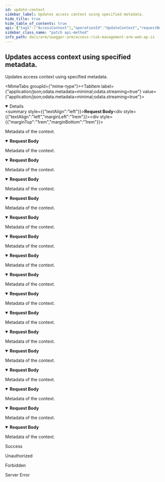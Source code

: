```yaml
---
id: update-context
sidebar_label: Updates access context using specified metadata.
hide_title: true
hide_table_of_contents: true
api: {"tags":["AccessContext"],"operationId":"UpdateContext","requestBody":{"content":{"application/json;odata.metadata=minimal;odata.streaming=true":{"schema":{"description":"Represents a model for Access Context.","required":["id","customerId","name","columnName","columnValue"],"type":"object","properties":{"id":{"format":"uuid","description":"Identifier of the Access Context.","type":"string"},"customerId":{"format":"uuid","description":"Identifier of the customer Access Context belongs to.","type":"string"},"name":{"description":"Name of the Access Context.","maxLength":255,"type":"string"},"columnName":{"description":"Name of the column Access Context belongs to.","maxLength":100,"type":"string"},"columnValue":{"description":"All available comma-separated values for column.","maxLength":1000,"type":"string"},"description":{"description":"Description of the Access Context.","maxLength":1000,"type":"string"}}}},"application/json;odata.metadata=minimal;odata.streaming=false":{"schema":{"description":"Represents a model for Access Context.","required":["id","customerId","name","columnName","columnValue"],"type":"object","properties":{"id":{"format":"uuid","description":"Identifier of the Access Context.","type":"string"},"customerId":{"format":"uuid","description":"Identifier of the customer Access Context belongs to.","type":"string"},"name":{"description":"Name of the Access Context.","maxLength":255,"type":"string"},"columnName":{"description":"Name of the column Access Context belongs to.","maxLength":100,"type":"string"},"columnValue":{"description":"All available comma-separated values for column.","maxLength":1000,"type":"string"},"description":{"description":"Description of the Access Context.","maxLength":1000,"type":"string"}}}},"application/json;odata.metadata=minimal":{"schema":{"description":"Represents a model for Access Context.","required":["id","customerId","name","columnName","columnValue"],"type":"object","properties":{"id":{"format":"uuid","description":"Identifier of the Access Context.","type":"string"},"customerId":{"format":"uuid","description":"Identifier of the customer Access Context belongs to.","type":"string"},"name":{"description":"Name of the Access Context.","maxLength":255,"type":"string"},"columnName":{"description":"Name of the column Access Context belongs to.","maxLength":100,"type":"string"},"columnValue":{"description":"All available comma-separated values for column.","maxLength":1000,"type":"string"},"description":{"description":"Description of the Access Context.","maxLength":1000,"type":"string"}}}},"application/json;odata.metadata=full;odata.streaming=true":{"schema":{"description":"Represents a model for Access Context.","required":["id","customerId","name","columnName","columnValue"],"type":"object","properties":{"id":{"format":"uuid","description":"Identifier of the Access Context.","type":"string"},"customerId":{"format":"uuid","description":"Identifier of the customer Access Context belongs to.","type":"string"},"name":{"description":"Name of the Access Context.","maxLength":255,"type":"string"},"columnName":{"description":"Name of the column Access Context belongs to.","maxLength":100,"type":"string"},"columnValue":{"description":"All available comma-separated values for column.","maxLength":1000,"type":"string"},"description":{"description":"Description of the Access Context.","maxLength":1000,"type":"string"}}}},"application/json;odata.metadata=full;odata.streaming=false":{"schema":{"description":"Represents a model for Access Context.","required":["id","customerId","name","columnName","columnValue"],"type":"object","properties":{"id":{"format":"uuid","description":"Identifier of the Access Context.","type":"string"},"customerId":{"format":"uuid","description":"Identifier of the customer Access Context belongs to.","type":"string"},"name":{"description":"Name of the Access Context.","maxLength":255,"type":"string"},"columnName":{"description":"Name of the column Access Context belongs to.","maxLength":100,"type":"string"},"columnValue":{"description":"All available comma-separated values for column.","maxLength":1000,"type":"string"},"description":{"description":"Description of the Access Context.","maxLength":1000,"type":"string"}}}},"application/json;odata.metadata=full":{"schema":{"description":"Represents a model for Access Context.","required":["id","customerId","name","columnName","columnValue"],"type":"object","properties":{"id":{"format":"uuid","description":"Identifier of the Access Context.","type":"string"},"customerId":{"format":"uuid","description":"Identifier of the customer Access Context belongs to.","type":"string"},"name":{"description":"Name of the Access Context.","maxLength":255,"type":"string"},"columnName":{"description":"Name of the column Access Context belongs to.","maxLength":100,"type":"string"},"columnValue":{"description":"All available comma-separated values for column.","maxLength":1000,"type":"string"},"description":{"description":"Description of the Access Context.","maxLength":1000,"type":"string"}}}},"application/json;odata.metadata=none;odata.streaming=true":{"schema":{"description":"Represents a model for Access Context.","required":["id","customerId","name","columnName","columnValue"],"type":"object","properties":{"id":{"format":"uuid","description":"Identifier of the Access Context.","type":"string"},"customerId":{"format":"uuid","description":"Identifier of the customer Access Context belongs to.","type":"string"},"name":{"description":"Name of the Access Context.","maxLength":255,"type":"string"},"columnName":{"description":"Name of the column Access Context belongs to.","maxLength":100,"type":"string"},"columnValue":{"description":"All available comma-separated values for column.","maxLength":1000,"type":"string"},"description":{"description":"Description of the Access Context.","maxLength":1000,"type":"string"}}}},"application/json;odata.metadata=none;odata.streaming=false":{"schema":{"description":"Represents a model for Access Context.","required":["id","customerId","name","columnName","columnValue"],"type":"object","properties":{"id":{"format":"uuid","description":"Identifier of the Access Context.","type":"string"},"customerId":{"format":"uuid","description":"Identifier of the customer Access Context belongs to.","type":"string"},"name":{"description":"Name of the Access Context.","maxLength":255,"type":"string"},"columnName":{"description":"Name of the column Access Context belongs to.","maxLength":100,"type":"string"},"columnValue":{"description":"All available comma-separated values for column.","maxLength":1000,"type":"string"},"description":{"description":"Description of the Access Context.","maxLength":1000,"type":"string"}}}},"application/json;odata.metadata=none":{"schema":{"description":"Represents a model for Access Context.","required":["id","customerId","name","columnName","columnValue"],"type":"object","properties":{"id":{"format":"uuid","description":"Identifier of the Access Context.","type":"string"},"customerId":{"format":"uuid","description":"Identifier of the customer Access Context belongs to.","type":"string"},"name":{"description":"Name of the Access Context.","maxLength":255,"type":"string"},"columnName":{"description":"Name of the column Access Context belongs to.","maxLength":100,"type":"string"},"columnValue":{"description":"All available comma-separated values for column.","maxLength":1000,"type":"string"},"description":{"description":"Description of the Access Context.","maxLength":1000,"type":"string"}}}},"application/json;odata.streaming=true":{"schema":{"description":"Represents a model for Access Context.","required":["id","customerId","name","columnName","columnValue"],"type":"object","properties":{"id":{"format":"uuid","description":"Identifier of the Access Context.","type":"string"},"customerId":{"format":"uuid","description":"Identifier of the customer Access Context belongs to.","type":"string"},"name":{"description":"Name of the Access Context.","maxLength":255,"type":"string"},"columnName":{"description":"Name of the column Access Context belongs to.","maxLength":100,"type":"string"},"columnValue":{"description":"All available comma-separated values for column.","maxLength":1000,"type":"string"},"description":{"description":"Description of the Access Context.","maxLength":1000,"type":"string"}}}},"application/json;odata.streaming=false":{"schema":{"description":"Represents a model for Access Context.","required":["id","customerId","name","columnName","columnValue"],"type":"object","properties":{"id":{"format":"uuid","description":"Identifier of the Access Context.","type":"string"},"customerId":{"format":"uuid","description":"Identifier of the customer Access Context belongs to.","type":"string"},"name":{"description":"Name of the Access Context.","maxLength":255,"type":"string"},"columnName":{"description":"Name of the column Access Context belongs to.","maxLength":100,"type":"string"},"columnValue":{"description":"All available comma-separated values for column.","maxLength":1000,"type":"string"},"description":{"description":"Description of the Access Context.","maxLength":1000,"type":"string"}}}},"application/json":{"schema":{"description":"Represents a model for Access Context.","required":["id","customerId","name","columnName","columnValue"],"type":"object","properties":{"id":{"format":"uuid","description":"Identifier of the Access Context.","type":"string"},"customerId":{"format":"uuid","description":"Identifier of the customer Access Context belongs to.","type":"string"},"name":{"description":"Name of the Access Context.","maxLength":255,"type":"string"},"columnName":{"description":"Name of the column Access Context belongs to.","maxLength":100,"type":"string"},"columnValue":{"description":"All available comma-separated values for column.","maxLength":1000,"type":"string"},"description":{"description":"Description of the Access Context.","maxLength":1000,"type":"string"}}}},"application/xml":{"schema":{"description":"Represents a model for Access Context.","required":["id","customerId","name","columnName","columnValue"],"type":"object","properties":{"id":{"format":"uuid","description":"Identifier of the Access Context.","type":"string"},"customerId":{"format":"uuid","description":"Identifier of the customer Access Context belongs to.","type":"string"},"name":{"description":"Name of the Access Context.","maxLength":255,"type":"string"},"columnName":{"description":"Name of the column Access Context belongs to.","maxLength":100,"type":"string"},"columnValue":{"description":"All available comma-separated values for column.","maxLength":1000,"type":"string"},"description":{"description":"Description of the Access Context.","maxLength":1000,"type":"string"}}}},"application/prs.odatatestxx-odata":{"schema":{"description":"Represents a model for Access Context.","required":["id","customerId","name","columnName","columnValue"],"type":"object","properties":{"id":{"format":"uuid","description":"Identifier of the Access Context.","type":"string"},"customerId":{"format":"uuid","description":"Identifier of the customer Access Context belongs to.","type":"string"},"name":{"description":"Name of the Access Context.","maxLength":255,"type":"string"},"columnName":{"description":"Name of the column Access Context belongs to.","maxLength":100,"type":"string"},"columnValue":{"description":"All available comma-separated values for column.","maxLength":1000,"type":"string"},"description":{"description":"Description of the Access Context.","maxLength":1000,"type":"string"}}}},"application/json-patch+json":{"schema":{"description":"Represents a model for Access Context.","required":["id","customerId","name","columnName","columnValue"],"type":"object","properties":{"id":{"format":"uuid","description":"Identifier of the Access Context.","type":"string"},"customerId":{"format":"uuid","description":"Identifier of the customer Access Context belongs to.","type":"string"},"name":{"description":"Name of the Access Context.","maxLength":255,"type":"string"},"columnName":{"description":"Name of the column Access Context belongs to.","maxLength":100,"type":"string"},"columnValue":{"description":"All available comma-separated values for column.","maxLength":1000,"type":"string"},"description":{"description":"Description of the Access Context.","maxLength":1000,"type":"string"}}}},"text/json":{"schema":{"description":"Represents a model for Access Context.","required":["id","customerId","name","columnName","columnValue"],"type":"object","properties":{"id":{"format":"uuid","description":"Identifier of the Access Context.","type":"string"},"customerId":{"format":"uuid","description":"Identifier of the customer Access Context belongs to.","type":"string"},"name":{"description":"Name of the Access Context.","maxLength":255,"type":"string"},"columnName":{"description":"Name of the column Access Context belongs to.","maxLength":100,"type":"string"},"columnValue":{"description":"All available comma-separated values for column.","maxLength":1000,"type":"string"},"description":{"description":"Description of the Access Context.","maxLength":1000,"type":"string"}}}},"application/*+json":{"schema":{"description":"Represents a model for Access Context.","required":["id","customerId","name","columnName","columnValue"],"type":"object","properties":{"id":{"format":"uuid","description":"Identifier of the Access Context.","type":"string"},"customerId":{"format":"uuid","description":"Identifier of the customer Access Context belongs to.","type":"string"},"name":{"description":"Name of the Access Context.","maxLength":255,"type":"string"},"columnName":{"description":"Name of the column Access Context belongs to.","maxLength":100,"type":"string"},"columnValue":{"description":"All available comma-separated values for column.","maxLength":1000,"type":"string"},"description":{"description":"Description of the Access Context.","maxLength":1000,"type":"string"}}}}},"description":"Metadata of the context."},"responses":{"200":{"description":"Success"},"401":{"description":"Unauthorized"},"403":{"description":"Forbidden"},"500":{"description":"Server Error"}},"description":"Updates access context using specified metadata.","method":"patch","path":"/api/accessContext","jsonRequestBodyExample":{"id":"3fa85f64-5717-4562-b3fc-2c963f66afa6","customerId":"3fa85f64-5717-4562-b3fc-2c963f66afa6","name":"string","columnName":"string","columnValue":"string","description":"string"},"info":{"version":"v1","title":"Access Risk Management ARM Web APIs"},"postman":{"name":"Updates access context using specified metadata.","description":{"type":"text/plain"},"url":{"path":["api","accessContext"],"host":["{{baseUrl}}"],"query":[],"variable":[]},"header":[{"key":"Content-Type","value":"application/json"}],"method":"PATCH","body":{"mode":"raw","raw":"\"\"","options":{"raw":{"language":"json"}}}}}
sidebar_class_name: "patch api-method"
info_path: docs/arm/swagger-arm/access-risk-management-arm-web-ap-is
---
```



## Updates access context using specified metadata.



Updates access context using specified metadata.

<MimeTabs groupId={"mime-type"}><TabItem label={"application/json;odata.metadata=minimal;odata.streaming=true"} value={"application/json;odata.metadata=minimal;odata.streaming=true"}><details style={{}} data-collapsed={false} open={true}><summary style={{"textAlign":"left"}}><strong>Request Body</strong></summary><div style={{"textAlign":"left","marginLeft":"1rem"}}><div style={{"marginTop":"1rem","marginBottom":"1rem"}}>

Metadata of the context.

</div></div><ul style={{"marginLeft":"1rem"}}><SchemaItem collapsible={false} name={"id"} required={true} schemaDescription={"Identifier of the Access Context."} schemaName={"uuid"} qualifierMessage={undefined} defaultValue={undefined}></SchemaItem><SchemaItem collapsible={false} name={"customerId"} required={true} schemaDescription={"Identifier of the customer Access Context belongs to."} schemaName={"uuid"} qualifierMessage={undefined} defaultValue={undefined}></SchemaItem><SchemaItem collapsible={false} name={"name"} required={true} schemaDescription={"Name of the Access Context."} schemaName={"string"} qualifierMessage={"**Possible values:** `<= 255 characters`"} defaultValue={undefined}></SchemaItem><SchemaItem collapsible={false} name={"columnName"} required={true} schemaDescription={"Name of the column Access Context belongs to."} schemaName={"string"} qualifierMessage={"**Possible values:** `<= 100 characters`"} defaultValue={undefined}></SchemaItem><SchemaItem collapsible={false} name={"columnValue"} required={true} schemaDescription={"All available comma-separated values for column."} schemaName={"string"} qualifierMessage={"**Possible values:** `<= 1000 characters`"} defaultValue={undefined}></SchemaItem><SchemaItem collapsible={false} name={"description"} required={false} schemaDescription={"Description of the Access Context."} schemaName={"string"} qualifierMessage={"**Possible values:** `<= 1000 characters`"} defaultValue={undefined}></SchemaItem></ul></details></TabItem><TabItem label={"application/json;odata.metadata=minimal;odata.streaming=false"} value={"application/json;odata.metadata=minimal;odata.streaming=false"}><details style={{}} data-collapsed={false} open={true}><summary style={{"textAlign":"left"}}><strong>Request Body</strong></summary><div style={{"textAlign":"left","marginLeft":"1rem"}}><div style={{"marginTop":"1rem","marginBottom":"1rem"}}>

Metadata of the context.

</div></div><ul style={{"marginLeft":"1rem"}}><SchemaItem collapsible={false} name={"id"} required={true} schemaDescription={"Identifier of the Access Context."} schemaName={"uuid"} qualifierMessage={undefined} defaultValue={undefined}></SchemaItem><SchemaItem collapsible={false} name={"customerId"} required={true} schemaDescription={"Identifier of the customer Access Context belongs to."} schemaName={"uuid"} qualifierMessage={undefined} defaultValue={undefined}></SchemaItem><SchemaItem collapsible={false} name={"name"} required={true} schemaDescription={"Name of the Access Context."} schemaName={"string"} qualifierMessage={"**Possible values:** `<= 255 characters`"} defaultValue={undefined}></SchemaItem><SchemaItem collapsible={false} name={"columnName"} required={true} schemaDescription={"Name of the column Access Context belongs to."} schemaName={"string"} qualifierMessage={"**Possible values:** `<= 100 characters`"} defaultValue={undefined}></SchemaItem><SchemaItem collapsible={false} name={"columnValue"} required={true} schemaDescription={"All available comma-separated values for column."} schemaName={"string"} qualifierMessage={"**Possible values:** `<= 1000 characters`"} defaultValue={undefined}></SchemaItem><SchemaItem collapsible={false} name={"description"} required={false} schemaDescription={"Description of the Access Context."} schemaName={"string"} qualifierMessage={"**Possible values:** `<= 1000 characters`"} defaultValue={undefined}></SchemaItem></ul></details></TabItem><TabItem label={"application/json;odata.metadata=minimal"} value={"application/json;odata.metadata=minimal"}><details style={{}} data-collapsed={false} open={true}><summary style={{"textAlign":"left"}}><strong>Request Body</strong></summary><div style={{"textAlign":"left","marginLeft":"1rem"}}><div style={{"marginTop":"1rem","marginBottom":"1rem"}}>

Metadata of the context.

</div></div><ul style={{"marginLeft":"1rem"}}><SchemaItem collapsible={false} name={"id"} required={true} schemaDescription={"Identifier of the Access Context."} schemaName={"uuid"} qualifierMessage={undefined} defaultValue={undefined}></SchemaItem><SchemaItem collapsible={false} name={"customerId"} required={true} schemaDescription={"Identifier of the customer Access Context belongs to."} schemaName={"uuid"} qualifierMessage={undefined} defaultValue={undefined}></SchemaItem><SchemaItem collapsible={false} name={"name"} required={true} schemaDescription={"Name of the Access Context."} schemaName={"string"} qualifierMessage={"**Possible values:** `<= 255 characters`"} defaultValue={undefined}></SchemaItem><SchemaItem collapsible={false} name={"columnName"} required={true} schemaDescription={"Name of the column Access Context belongs to."} schemaName={"string"} qualifierMessage={"**Possible values:** `<= 100 characters`"} defaultValue={undefined}></SchemaItem><SchemaItem collapsible={false} name={"columnValue"} required={true} schemaDescription={"All available comma-separated values for column."} schemaName={"string"} qualifierMessage={"**Possible values:** `<= 1000 characters`"} defaultValue={undefined}></SchemaItem><SchemaItem collapsible={false} name={"description"} required={false} schemaDescription={"Description of the Access Context."} schemaName={"string"} qualifierMessage={"**Possible values:** `<= 1000 characters`"} defaultValue={undefined}></SchemaItem></ul></details></TabItem><TabItem label={"application/json;odata.metadata=full;odata.streaming=true"} value={"application/json;odata.metadata=full;odata.streaming=true"}><details style={{}} data-collapsed={false} open={true}><summary style={{"textAlign":"left"}}><strong>Request Body</strong></summary><div style={{"textAlign":"left","marginLeft":"1rem"}}><div style={{"marginTop":"1rem","marginBottom":"1rem"}}>

Metadata of the context.

</div></div><ul style={{"marginLeft":"1rem"}}><SchemaItem collapsible={false} name={"id"} required={true} schemaDescription={"Identifier of the Access Context."} schemaName={"uuid"} qualifierMessage={undefined} defaultValue={undefined}></SchemaItem><SchemaItem collapsible={false} name={"customerId"} required={true} schemaDescription={"Identifier of the customer Access Context belongs to."} schemaName={"uuid"} qualifierMessage={undefined} defaultValue={undefined}></SchemaItem><SchemaItem collapsible={false} name={"name"} required={true} schemaDescription={"Name of the Access Context."} schemaName={"string"} qualifierMessage={"**Possible values:** `<= 255 characters`"} defaultValue={undefined}></SchemaItem><SchemaItem collapsible={false} name={"columnName"} required={true} schemaDescription={"Name of the column Access Context belongs to."} schemaName={"string"} qualifierMessage={"**Possible values:** `<= 100 characters`"} defaultValue={undefined}></SchemaItem><SchemaItem collapsible={false} name={"columnValue"} required={true} schemaDescription={"All available comma-separated values for column."} schemaName={"string"} qualifierMessage={"**Possible values:** `<= 1000 characters`"} defaultValue={undefined}></SchemaItem><SchemaItem collapsible={false} name={"description"} required={false} schemaDescription={"Description of the Access Context."} schemaName={"string"} qualifierMessage={"**Possible values:** `<= 1000 characters`"} defaultValue={undefined}></SchemaItem></ul></details></TabItem><TabItem label={"application/json;odata.metadata=full;odata.streaming=false"} value={"application/json;odata.metadata=full;odata.streaming=false"}><details style={{}} data-collapsed={false} open={true}><summary style={{"textAlign":"left"}}><strong>Request Body</strong></summary><div style={{"textAlign":"left","marginLeft":"1rem"}}><div style={{"marginTop":"1rem","marginBottom":"1rem"}}>

Metadata of the context.

</div></div><ul style={{"marginLeft":"1rem"}}><SchemaItem collapsible={false} name={"id"} required={true} schemaDescription={"Identifier of the Access Context."} schemaName={"uuid"} qualifierMessage={undefined} defaultValue={undefined}></SchemaItem><SchemaItem collapsible={false} name={"customerId"} required={true} schemaDescription={"Identifier of the customer Access Context belongs to."} schemaName={"uuid"} qualifierMessage={undefined} defaultValue={undefined}></SchemaItem><SchemaItem collapsible={false} name={"name"} required={true} schemaDescription={"Name of the Access Context."} schemaName={"string"} qualifierMessage={"**Possible values:** `<= 255 characters`"} defaultValue={undefined}></SchemaItem><SchemaItem collapsible={false} name={"columnName"} required={true} schemaDescription={"Name of the column Access Context belongs to."} schemaName={"string"} qualifierMessage={"**Possible values:** `<= 100 characters`"} defaultValue={undefined}></SchemaItem><SchemaItem collapsible={false} name={"columnValue"} required={true} schemaDescription={"All available comma-separated values for column."} schemaName={"string"} qualifierMessage={"**Possible values:** `<= 1000 characters`"} defaultValue={undefined}></SchemaItem><SchemaItem collapsible={false} name={"description"} required={false} schemaDescription={"Description of the Access Context."} schemaName={"string"} qualifierMessage={"**Possible values:** `<= 1000 characters`"} defaultValue={undefined}></SchemaItem></ul></details></TabItem><TabItem label={"application/json;odata.metadata=full"} value={"application/json;odata.metadata=full"}><details style={{}} data-collapsed={false} open={true}><summary style={{"textAlign":"left"}}><strong>Request Body</strong></summary><div style={{"textAlign":"left","marginLeft":"1rem"}}><div style={{"marginTop":"1rem","marginBottom":"1rem"}}>

Metadata of the context.

</div></div><ul style={{"marginLeft":"1rem"}}><SchemaItem collapsible={false} name={"id"} required={true} schemaDescription={"Identifier of the Access Context."} schemaName={"uuid"} qualifierMessage={undefined} defaultValue={undefined}></SchemaItem><SchemaItem collapsible={false} name={"customerId"} required={true} schemaDescription={"Identifier of the customer Access Context belongs to."} schemaName={"uuid"} qualifierMessage={undefined} defaultValue={undefined}></SchemaItem><SchemaItem collapsible={false} name={"name"} required={true} schemaDescription={"Name of the Access Context."} schemaName={"string"} qualifierMessage={"**Possible values:** `<= 255 characters`"} defaultValue={undefined}></SchemaItem><SchemaItem collapsible={false} name={"columnName"} required={true} schemaDescription={"Name of the column Access Context belongs to."} schemaName={"string"} qualifierMessage={"**Possible values:** `<= 100 characters`"} defaultValue={undefined}></SchemaItem><SchemaItem collapsible={false} name={"columnValue"} required={true} schemaDescription={"All available comma-separated values for column."} schemaName={"string"} qualifierMessage={"**Possible values:** `<= 1000 characters`"} defaultValue={undefined}></SchemaItem><SchemaItem collapsible={false} name={"description"} required={false} schemaDescription={"Description of the Access Context."} schemaName={"string"} qualifierMessage={"**Possible values:** `<= 1000 characters`"} defaultValue={undefined}></SchemaItem></ul></details></TabItem><TabItem label={"application/json;odata.metadata=none;odata.streaming=true"} value={"application/json;odata.metadata=none;odata.streaming=true"}><details style={{}} data-collapsed={false} open={true}><summary style={{"textAlign":"left"}}><strong>Request Body</strong></summary><div style={{"textAlign":"left","marginLeft":"1rem"}}><div style={{"marginTop":"1rem","marginBottom":"1rem"}}>

Metadata of the context.

</div></div><ul style={{"marginLeft":"1rem"}}><SchemaItem collapsible={false} name={"id"} required={true} schemaDescription={"Identifier of the Access Context."} schemaName={"uuid"} qualifierMessage={undefined} defaultValue={undefined}></SchemaItem><SchemaItem collapsible={false} name={"customerId"} required={true} schemaDescription={"Identifier of the customer Access Context belongs to."} schemaName={"uuid"} qualifierMessage={undefined} defaultValue={undefined}></SchemaItem><SchemaItem collapsible={false} name={"name"} required={true} schemaDescription={"Name of the Access Context."} schemaName={"string"} qualifierMessage={"**Possible values:** `<= 255 characters`"} defaultValue={undefined}></SchemaItem><SchemaItem collapsible={false} name={"columnName"} required={true} schemaDescription={"Name of the column Access Context belongs to."} schemaName={"string"} qualifierMessage={"**Possible values:** `<= 100 characters`"} defaultValue={undefined}></SchemaItem><SchemaItem collapsible={false} name={"columnValue"} required={true} schemaDescription={"All available comma-separated values for column."} schemaName={"string"} qualifierMessage={"**Possible values:** `<= 1000 characters`"} defaultValue={undefined}></SchemaItem><SchemaItem collapsible={false} name={"description"} required={false} schemaDescription={"Description of the Access Context."} schemaName={"string"} qualifierMessage={"**Possible values:** `<= 1000 characters`"} defaultValue={undefined}></SchemaItem></ul></details></TabItem><TabItem label={"application/json;odata.metadata=none;odata.streaming=false"} value={"application/json;odata.metadata=none;odata.streaming=false"}><details style={{}} data-collapsed={false} open={true}><summary style={{"textAlign":"left"}}><strong>Request Body</strong></summary><div style={{"textAlign":"left","marginLeft":"1rem"}}><div style={{"marginTop":"1rem","marginBottom":"1rem"}}>

Metadata of the context.

</div></div><ul style={{"marginLeft":"1rem"}}><SchemaItem collapsible={false} name={"id"} required={true} schemaDescription={"Identifier of the Access Context."} schemaName={"uuid"} qualifierMessage={undefined} defaultValue={undefined}></SchemaItem><SchemaItem collapsible={false} name={"customerId"} required={true} schemaDescription={"Identifier of the customer Access Context belongs to."} schemaName={"uuid"} qualifierMessage={undefined} defaultValue={undefined}></SchemaItem><SchemaItem collapsible={false} name={"name"} required={true} schemaDescription={"Name of the Access Context."} schemaName={"string"} qualifierMessage={"**Possible values:** `<= 255 characters`"} defaultValue={undefined}></SchemaItem><SchemaItem collapsible={false} name={"columnName"} required={true} schemaDescription={"Name of the column Access Context belongs to."} schemaName={"string"} qualifierMessage={"**Possible values:** `<= 100 characters`"} defaultValue={undefined}></SchemaItem><SchemaItem collapsible={false} name={"columnValue"} required={true} schemaDescription={"All available comma-separated values for column."} schemaName={"string"} qualifierMessage={"**Possible values:** `<= 1000 characters`"} defaultValue={undefined}></SchemaItem><SchemaItem collapsible={false} name={"description"} required={false} schemaDescription={"Description of the Access Context."} schemaName={"string"} qualifierMessage={"**Possible values:** `<= 1000 characters`"} defaultValue={undefined}></SchemaItem></ul></details></TabItem><TabItem label={"application/json;odata.metadata=none"} value={"application/json;odata.metadata=none"}><details style={{}} data-collapsed={false} open={true}><summary style={{"textAlign":"left"}}><strong>Request Body</strong></summary><div style={{"textAlign":"left","marginLeft":"1rem"}}><div style={{"marginTop":"1rem","marginBottom":"1rem"}}>

Metadata of the context.

</div></div><ul style={{"marginLeft":"1rem"}}><SchemaItem collapsible={false} name={"id"} required={true} schemaDescription={"Identifier of the Access Context."} schemaName={"uuid"} qualifierMessage={undefined} defaultValue={undefined}></SchemaItem><SchemaItem collapsible={false} name={"customerId"} required={true} schemaDescription={"Identifier of the customer Access Context belongs to."} schemaName={"uuid"} qualifierMessage={undefined} defaultValue={undefined}></SchemaItem><SchemaItem collapsible={false} name={"name"} required={true} schemaDescription={"Name of the Access Context."} schemaName={"string"} qualifierMessage={"**Possible values:** `<= 255 characters`"} defaultValue={undefined}></SchemaItem><SchemaItem collapsible={false} name={"columnName"} required={true} schemaDescription={"Name of the column Access Context belongs to."} schemaName={"string"} qualifierMessage={"**Possible values:** `<= 100 characters`"} defaultValue={undefined}></SchemaItem><SchemaItem collapsible={false} name={"columnValue"} required={true} schemaDescription={"All available comma-separated values for column."} schemaName={"string"} qualifierMessage={"**Possible values:** `<= 1000 characters`"} defaultValue={undefined}></SchemaItem><SchemaItem collapsible={false} name={"description"} required={false} schemaDescription={"Description of the Access Context."} schemaName={"string"} qualifierMessage={"**Possible values:** `<= 1000 characters`"} defaultValue={undefined}></SchemaItem></ul></details></TabItem><TabItem label={"application/json;odata.streaming=true"} value={"application/json;odata.streaming=true"}><details style={{}} data-collapsed={false} open={true}><summary style={{"textAlign":"left"}}><strong>Request Body</strong></summary><div style={{"textAlign":"left","marginLeft":"1rem"}}><div style={{"marginTop":"1rem","marginBottom":"1rem"}}>

Metadata of the context.

</div></div><ul style={{"marginLeft":"1rem"}}><SchemaItem collapsible={false} name={"id"} required={true} schemaDescription={"Identifier of the Access Context."} schemaName={"uuid"} qualifierMessage={undefined} defaultValue={undefined}></SchemaItem><SchemaItem collapsible={false} name={"customerId"} required={true} schemaDescription={"Identifier of the customer Access Context belongs to."} schemaName={"uuid"} qualifierMessage={undefined} defaultValue={undefined}></SchemaItem><SchemaItem collapsible={false} name={"name"} required={true} schemaDescription={"Name of the Access Context."} schemaName={"string"} qualifierMessage={"**Possible values:** `<= 255 characters`"} defaultValue={undefined}></SchemaItem><SchemaItem collapsible={false} name={"columnName"} required={true} schemaDescription={"Name of the column Access Context belongs to."} schemaName={"string"} qualifierMessage={"**Possible values:** `<= 100 characters`"} defaultValue={undefined}></SchemaItem><SchemaItem collapsible={false} name={"columnValue"} required={true} schemaDescription={"All available comma-separated values for column."} schemaName={"string"} qualifierMessage={"**Possible values:** `<= 1000 characters`"} defaultValue={undefined}></SchemaItem><SchemaItem collapsible={false} name={"description"} required={false} schemaDescription={"Description of the Access Context."} schemaName={"string"} qualifierMessage={"**Possible values:** `<= 1000 characters`"} defaultValue={undefined}></SchemaItem></ul></details></TabItem><TabItem label={"application/json;odata.streaming=false"} value={"application/json;odata.streaming=false"}><details style={{}} data-collapsed={false} open={true}><summary style={{"textAlign":"left"}}><strong>Request Body</strong></summary><div style={{"textAlign":"left","marginLeft":"1rem"}}><div style={{"marginTop":"1rem","marginBottom":"1rem"}}>

Metadata of the context.

</div></div><ul style={{"marginLeft":"1rem"}}><SchemaItem collapsible={false} name={"id"} required={true} schemaDescription={"Identifier of the Access Context."} schemaName={"uuid"} qualifierMessage={undefined} defaultValue={undefined}></SchemaItem><SchemaItem collapsible={false} name={"customerId"} required={true} schemaDescription={"Identifier of the customer Access Context belongs to."} schemaName={"uuid"} qualifierMessage={undefined} defaultValue={undefined}></SchemaItem><SchemaItem collapsible={false} name={"name"} required={true} schemaDescription={"Name of the Access Context."} schemaName={"string"} qualifierMessage={"**Possible values:** `<= 255 characters`"} defaultValue={undefined}></SchemaItem><SchemaItem collapsible={false} name={"columnName"} required={true} schemaDescription={"Name of the column Access Context belongs to."} schemaName={"string"} qualifierMessage={"**Possible values:** `<= 100 characters`"} defaultValue={undefined}></SchemaItem><SchemaItem collapsible={false} name={"columnValue"} required={true} schemaDescription={"All available comma-separated values for column."} schemaName={"string"} qualifierMessage={"**Possible values:** `<= 1000 characters`"} defaultValue={undefined}></SchemaItem><SchemaItem collapsible={false} name={"description"} required={false} schemaDescription={"Description of the Access Context."} schemaName={"string"} qualifierMessage={"**Possible values:** `<= 1000 characters`"} defaultValue={undefined}></SchemaItem></ul></details></TabItem><TabItem label={"application/json"} value={"application/json"}><details style={{}} data-collapsed={false} open={true}><summary style={{"textAlign":"left"}}><strong>Request Body</strong></summary><div style={{"textAlign":"left","marginLeft":"1rem"}}><div style={{"marginTop":"1rem","marginBottom":"1rem"}}>

Metadata of the context.

</div></div><ul style={{"marginLeft":"1rem"}}><SchemaItem collapsible={false} name={"id"} required={true} schemaDescription={"Identifier of the Access Context."} schemaName={"uuid"} qualifierMessage={undefined} defaultValue={undefined}></SchemaItem><SchemaItem collapsible={false} name={"customerId"} required={true} schemaDescription={"Identifier of the customer Access Context belongs to."} schemaName={"uuid"} qualifierMessage={undefined} defaultValue={undefined}></SchemaItem><SchemaItem collapsible={false} name={"name"} required={true} schemaDescription={"Name of the Access Context."} schemaName={"string"} qualifierMessage={"**Possible values:** `<= 255 characters`"} defaultValue={undefined}></SchemaItem><SchemaItem collapsible={false} name={"columnName"} required={true} schemaDescription={"Name of the column Access Context belongs to."} schemaName={"string"} qualifierMessage={"**Possible values:** `<= 100 characters`"} defaultValue={undefined}></SchemaItem><SchemaItem collapsible={false} name={"columnValue"} required={true} schemaDescription={"All available comma-separated values for column."} schemaName={"string"} qualifierMessage={"**Possible values:** `<= 1000 characters`"} defaultValue={undefined}></SchemaItem><SchemaItem collapsible={false} name={"description"} required={false} schemaDescription={"Description of the Access Context."} schemaName={"string"} qualifierMessage={"**Possible values:** `<= 1000 characters`"} defaultValue={undefined}></SchemaItem></ul></details></TabItem><TabItem label={"application/xml"} value={"application/xml"}><details style={{}} data-collapsed={false} open={true}><summary style={{"textAlign":"left"}}><strong>Request Body</strong></summary><div style={{"textAlign":"left","marginLeft":"1rem"}}><div style={{"marginTop":"1rem","marginBottom":"1rem"}}>

Metadata of the context.

</div></div><ul style={{"marginLeft":"1rem"}}><SchemaItem collapsible={false} name={"id"} required={true} schemaDescription={"Identifier of the Access Context."} schemaName={"uuid"} qualifierMessage={undefined} defaultValue={undefined}></SchemaItem><SchemaItem collapsible={false} name={"customerId"} required={true} schemaDescription={"Identifier of the customer Access Context belongs to."} schemaName={"uuid"} qualifierMessage={undefined} defaultValue={undefined}></SchemaItem><SchemaItem collapsible={false} name={"name"} required={true} schemaDescription={"Name of the Access Context."} schemaName={"string"} qualifierMessage={"**Possible values:** `<= 255 characters`"} defaultValue={undefined}></SchemaItem><SchemaItem collapsible={false} name={"columnName"} required={true} schemaDescription={"Name of the column Access Context belongs to."} schemaName={"string"} qualifierMessage={"**Possible values:** `<= 100 characters`"} defaultValue={undefined}></SchemaItem><SchemaItem collapsible={false} name={"columnValue"} required={true} schemaDescription={"All available comma-separated values for column."} schemaName={"string"} qualifierMessage={"**Possible values:** `<= 1000 characters`"} defaultValue={undefined}></SchemaItem><SchemaItem collapsible={false} name={"description"} required={false} schemaDescription={"Description of the Access Context."} schemaName={"string"} qualifierMessage={"**Possible values:** `<= 1000 characters`"} defaultValue={undefined}></SchemaItem></ul></details></TabItem><TabItem label={"application/prs.odatatestxx-odata"} value={"application/prs.odatatestxx-odata"}><details style={{}} data-collapsed={false} open={true}><summary style={{"textAlign":"left"}}><strong>Request Body</strong></summary><div style={{"textAlign":"left","marginLeft":"1rem"}}><div style={{"marginTop":"1rem","marginBottom":"1rem"}}>

Metadata of the context.

</div></div><ul style={{"marginLeft":"1rem"}}><SchemaItem collapsible={false} name={"id"} required={true} schemaDescription={"Identifier of the Access Context."} schemaName={"uuid"} qualifierMessage={undefined} defaultValue={undefined}></SchemaItem><SchemaItem collapsible={false} name={"customerId"} required={true} schemaDescription={"Identifier of the customer Access Context belongs to."} schemaName={"uuid"} qualifierMessage={undefined} defaultValue={undefined}></SchemaItem><SchemaItem collapsible={false} name={"name"} required={true} schemaDescription={"Name of the Access Context."} schemaName={"string"} qualifierMessage={"**Possible values:** `<= 255 characters`"} defaultValue={undefined}></SchemaItem><SchemaItem collapsible={false} name={"columnName"} required={true} schemaDescription={"Name of the column Access Context belongs to."} schemaName={"string"} qualifierMessage={"**Possible values:** `<= 100 characters`"} defaultValue={undefined}></SchemaItem><SchemaItem collapsible={false} name={"columnValue"} required={true} schemaDescription={"All available comma-separated values for column."} schemaName={"string"} qualifierMessage={"**Possible values:** `<= 1000 characters`"} defaultValue={undefined}></SchemaItem><SchemaItem collapsible={false} name={"description"} required={false} schemaDescription={"Description of the Access Context."} schemaName={"string"} qualifierMessage={"**Possible values:** `<= 1000 characters`"} defaultValue={undefined}></SchemaItem></ul></details></TabItem><TabItem label={"application/json-patch+json"} value={"application/json-patch+json"}><details style={{}} data-collapsed={false} open={true}><summary style={{"textAlign":"left"}}><strong>Request Body</strong></summary><div style={{"textAlign":"left","marginLeft":"1rem"}}><div style={{"marginTop":"1rem","marginBottom":"1rem"}}>

Metadata of the context.

</div></div><ul style={{"marginLeft":"1rem"}}><SchemaItem collapsible={false} name={"id"} required={true} schemaDescription={"Identifier of the Access Context."} schemaName={"uuid"} qualifierMessage={undefined} defaultValue={undefined}></SchemaItem><SchemaItem collapsible={false} name={"customerId"} required={true} schemaDescription={"Identifier of the customer Access Context belongs to."} schemaName={"uuid"} qualifierMessage={undefined} defaultValue={undefined}></SchemaItem><SchemaItem collapsible={false} name={"name"} required={true} schemaDescription={"Name of the Access Context."} schemaName={"string"} qualifierMessage={"**Possible values:** `<= 255 characters`"} defaultValue={undefined}></SchemaItem><SchemaItem collapsible={false} name={"columnName"} required={true} schemaDescription={"Name of the column Access Context belongs to."} schemaName={"string"} qualifierMessage={"**Possible values:** `<= 100 characters`"} defaultValue={undefined}></SchemaItem><SchemaItem collapsible={false} name={"columnValue"} required={true} schemaDescription={"All available comma-separated values for column."} schemaName={"string"} qualifierMessage={"**Possible values:** `<= 1000 characters`"} defaultValue={undefined}></SchemaItem><SchemaItem collapsible={false} name={"description"} required={false} schemaDescription={"Description of the Access Context."} schemaName={"string"} qualifierMessage={"**Possible values:** `<= 1000 characters`"} defaultValue={undefined}></SchemaItem></ul></details></TabItem><TabItem label={"text/json"} value={"text/json"}><details style={{}} data-collapsed={false} open={true}><summary style={{"textAlign":"left"}}><strong>Request Body</strong></summary><div style={{"textAlign":"left","marginLeft":"1rem"}}><div style={{"marginTop":"1rem","marginBottom":"1rem"}}>

Metadata of the context.

</div></div><ul style={{"marginLeft":"1rem"}}><SchemaItem collapsible={false} name={"id"} required={true} schemaDescription={"Identifier of the Access Context."} schemaName={"uuid"} qualifierMessage={undefined} defaultValue={undefined}></SchemaItem><SchemaItem collapsible={false} name={"customerId"} required={true} schemaDescription={"Identifier of the customer Access Context belongs to."} schemaName={"uuid"} qualifierMessage={undefined} defaultValue={undefined}></SchemaItem><SchemaItem collapsible={false} name={"name"} required={true} schemaDescription={"Name of the Access Context."} schemaName={"string"} qualifierMessage={"**Possible values:** `<= 255 characters`"} defaultValue={undefined}></SchemaItem><SchemaItem collapsible={false} name={"columnName"} required={true} schemaDescription={"Name of the column Access Context belongs to."} schemaName={"string"} qualifierMessage={"**Possible values:** `<= 100 characters`"} defaultValue={undefined}></SchemaItem><SchemaItem collapsible={false} name={"columnValue"} required={true} schemaDescription={"All available comma-separated values for column."} schemaName={"string"} qualifierMessage={"**Possible values:** `<= 1000 characters`"} defaultValue={undefined}></SchemaItem><SchemaItem collapsible={false} name={"description"} required={false} schemaDescription={"Description of the Access Context."} schemaName={"string"} qualifierMessage={"**Possible values:** `<= 1000 characters`"} defaultValue={undefined}></SchemaItem></ul></details></TabItem><TabItem label={"application/*+json"} value={"application/*+json"}><details style={{}} data-collapsed={false} open={true}><summary style={{"textAlign":"left"}}><strong>Request Body</strong></summary><div style={{"textAlign":"left","marginLeft":"1rem"}}><div style={{"marginTop":"1rem","marginBottom":"1rem"}}>

Metadata of the context.

</div></div><ul style={{"marginLeft":"1rem"}}><SchemaItem collapsible={false} name={"id"} required={true} schemaDescription={"Identifier of the Access Context."} schemaName={"uuid"} qualifierMessage={undefined} defaultValue={undefined}></SchemaItem><SchemaItem collapsible={false} name={"customerId"} required={true} schemaDescription={"Identifier of the customer Access Context belongs to."} schemaName={"uuid"} qualifierMessage={undefined} defaultValue={undefined}></SchemaItem><SchemaItem collapsible={false} name={"name"} required={true} schemaDescription={"Name of the Access Context."} schemaName={"string"} qualifierMessage={"**Possible values:** `<= 255 characters`"} defaultValue={undefined}></SchemaItem><SchemaItem collapsible={false} name={"columnName"} required={true} schemaDescription={"Name of the column Access Context belongs to."} schemaName={"string"} qualifierMessage={"**Possible values:** `<= 100 characters`"} defaultValue={undefined}></SchemaItem><SchemaItem collapsible={false} name={"columnValue"} required={true} schemaDescription={"All available comma-separated values for column."} schemaName={"string"} qualifierMessage={"**Possible values:** `<= 1000 characters`"} defaultValue={undefined}></SchemaItem><SchemaItem collapsible={false} name={"description"} required={false} schemaDescription={"Description of the Access Context."} schemaName={"string"} qualifierMessage={"**Possible values:** `<= 1000 characters`"} defaultValue={undefined}></SchemaItem></ul></details></TabItem></MimeTabs><div><ApiTabs><TabItem label={"200"} value={"200"}><div>

Success

</div><div></div></TabItem><TabItem label={"401"} value={"401"}><div>

Unauthorized

</div><div></div></TabItem><TabItem label={"403"} value={"403"}><div>

Forbidden

</div><div></div></TabItem><TabItem label={"500"} value={"500"}><div>

Server Error

</div><div></div></TabItem></ApiTabs></div>
      